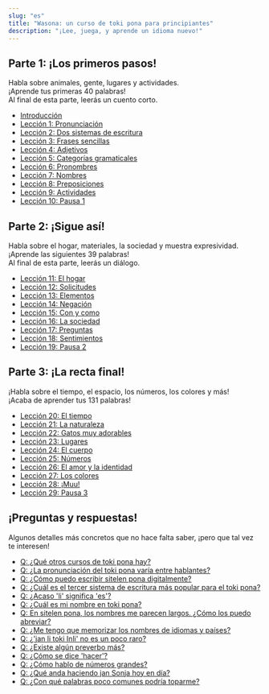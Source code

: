 ```yaml
---
slug: "es"
title: "Wasona: un curso de toki pona para principiantes"
description: "¡Lee, juega, y aprende un idioma nuevo!"
---
```

## Parte 1: ¡Los primeros pasos!

Habla sobre animales, gente, lugares y actividades.  
¡Aprende tus primeras 40 palabras!  
Al final de esta parte, leerás un cuento corto.

* [Introducción](/es/00/)
* [Lección 1: Pronunciación](/es/01/)
* [Lección 2: Dos sistemas de escritura](/es/02/)
* [Lección 3: Frases sencillas](/es/03/)
* [Lección 4: Adjetivos](/es/04/)
* [Lección 5: Categorías gramaticales](/es/05/)
* [Lección 6: Pronombres](/es/06/)
* [Lección 7: Nombres](/es/07/)
* [Lección 8: Preposiciones](/es/08/)
* [Lección 9: Actividades](/es/09/)
* [Lección 10: Pausa 1](/es/10/)

## Parte 2: ¡Sigue así!

Habla sobre el hogar, materiales, la sociedad y muestra expresividad.  
¡Aprende las siguientes 39 palabras!  
Al final de esta parte, leerás un diálogo.

* [Lección 11: El hogar](/es/11/)
* [Lección 12: Solicitudes](/es/12/)
* [Lección 13: Elementos](/es/13/)
* [Lección 14: Negación](/es/14/)
* [Lección 15: Con y como](/es/15/)
* [Lección 16: La sociedad](/es/16/)
* [Lección 17: Preguntas](/es/17/)
* [Lección 18: Sentimientos](/es/18/)
* [Lección 19: Pausa 2](/es/19/)

## Parte 3: ¡La recta final!

¡Habla sobre el tiempo, el espacio, los números, los colores y más!  
¡Acaba de aprender tus 131 palabras!

* [Lección 20: El tiempo](/es/20/)
* [Lección 21: La naturaleza](/es/21/)
* [Lección 22: Gatos muy adorables](/es/22/)
* [Lección 23: Lugares](/es/23/)
* [Lección 24: El cuerpo](/es/24/)
* [Lección 25: Números](/es/25/)
* [Lección 26: El amor y la identidad](/es/26/)
* [Lección 27: Los colores](/es/27/)
* [Lección 28: ¡Muu!](/es/28/)
* [Lección 29: Pausa 3](/es/29/)

## ¡Preguntas y respuestas!

Algunos detalles más concretos que no hace falta saber, ¡pero que tal vez te interesen!

* [Q: ¿Qué otros cursos de toki pona hay?](/es/other-courses/)
* [Q: ¿La pronunciación del toki pona varía entre hablantes?](/es/sound-variation/)
* [Q: ¿Cómo puedo escribir sitelen pona digitalmente?](/es/fonts/)
* [Q: ¿Cuál es el tercer sistema de escritura más popular para el toki pona?](/es/sitelen-sitelen/)
* [Q: ¿Acaso 'li' significa 'es'?](/es/li-and-is/)
* [Q: ¿Cuál es mi nombre en toki pona?](/es/make-a-name/)
* [Q: En sitelen pona, los nombres me parecen largos. ¿Cómo los puedo abreviar?](/es/simpler-cartouches/)
* [Q: ¿Me tengo que memorizar los nombres de idiomas y países?](/es/languages-countries/)
* [Q: ¿'jan li toki Inli' no es un poco raro?](/es/named-verbs/)
* [Q: ¿Existe algún preverbo más?](/es/more-preverbs/)
* [Q: ¿Cómo se dice 'hacer'?](/es/doing/)
* [Q: ¿Cómo hablo de números grandes?](/es/large-numbers/)
* [Q: ¿Qué anda haciendo jan Sonja hoy en día?](/es/jan-sonja/)
* [Q: ¿Con qué palabras poco comunes podría toparme?](/es/uncommon-words/)

